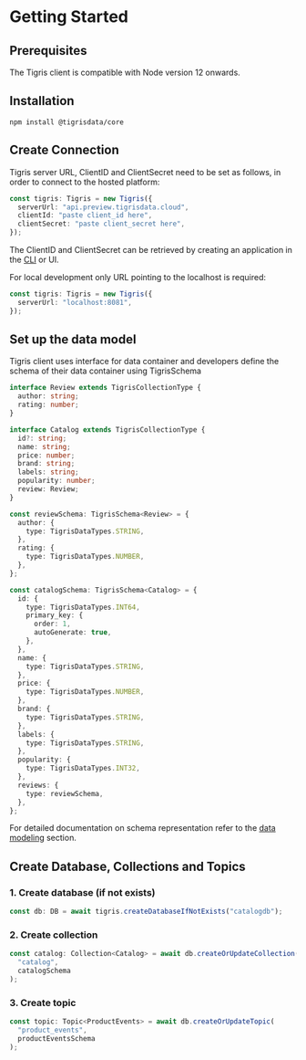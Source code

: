
# Getting Started

## Prerequisites

The Tigris client is compatible with Node version 12 onwards.

## Installation

```shell
npm install @tigrisdata/core
```

## Create Connection

<Tabs>
<TabItem value="Tigris Cloud" label="Tigris Cloud">

Tigris server URL, ClientID and ClientSecret need to be set as follows,
in order to connect to the hosted platform:

```typescript
const tigris: Tigris = new Tigris({
  serverUrl: "api.preview.tigrisdata.cloud",
  clientId: "paste client_id here",
  clientSecret: "paste client_secret here",
});
```

The ClientID and ClientSecret can be retrieved by creating an application
in the [CLI](../cli/authentication.md#application-credentials) or UI.

</TabItem>
<TabItem value="Development Environment" label="Development Environment">

For local development only URL pointing to the localhost is required:

```typescript
const tigris: Tigris = new Tigris({
  serverUrl: "localhost:8081",
});
```

</TabItem>
</Tabs>

## Set up the data model

Tigris client uses interface for data container and developers define the schema
of their data container using TigrisSchema

```typescript title=DataContainer
interface Review extends TigrisCollectionType {
  author: string;
  rating: number;
}

interface Catalog extends TigrisCollectionType {
  id?: string;
  name: string;
  price: number;
  brand: string;
  labels: string;
  popularity: number;
  review: Review;
}
```

```typescript title=SchemaDefinition
const reviewSchema: TigrisSchema<Review> = {
  author: {
    type: TigrisDataTypes.STRING,
  },
  rating: {
    type: TigrisDataTypes.NUMBER,
  },
};

const catalogSchema: TigrisSchema<Catalog> = {
  id: {
    type: TigrisDataTypes.INT64,
    primary_key: {
      order: 1,
      autoGenerate: true,
    },
  },
  name: {
    type: TigrisDataTypes.STRING,
  },
  price: {
    type: TigrisDataTypes.NUMBER,
  },
  brand: {
    type: TigrisDataTypes.STRING,
  },
  labels: {
    type: TigrisDataTypes.STRING,
  },
  popularity: {
    type: TigrisDataTypes.INT32,
  },
  reviews: {
    type: reviewSchema,
  },
};
```

For detailed documentation on schema representation refer to the
[data modeling](documents/datamodel) section.

## Create Database, Collections and Topics

### 1. Create database (if not exists)

```typescript
const db: DB = await tigris.createDatabaseIfNotExists("catalogdb");
```

### 2. Create collection

```typescript
const catalog: Collection<Catalog> = await db.createOrUpdateCollection(
  "catalog",
  catalogSchema
);
```

### 3. Create topic

```typescript
const topic: Topic<ProductEvents> = await db.createOrUpdateTopic(
  "product_events",
  productEventsSchema
);
```
